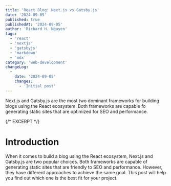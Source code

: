 ```yaml
---
title: 'React Blog: Next.js vs Gatsby.js'
date: '2024-09-05'
published: true
publishedAt: '2024-09-05'
author: 'Richard H. Nguyen'
tags:
  - 'react'
  - 'nextjs'
  - 'gatsbyjs'
  - 'markdown'
  - 'mdx'
category: 'web-development'
changeLog:
  -
    date: '2024-09-05'
    changes:
      - 'Initial post'
---
```


Next.js and Gatsby.js are the most two dominant frameworks for building blogs
using the React ecosystem. Both frameworks are capable fo generating static
sites that are optimized for SEO and performance.

{/* EXCERPT */}

# Introduction

When it comes to build a blog using the React ecosystem, Next.js and Gatsby.js
are two popular choices. Both frameworks are capable of generating static
sites that are friendly to SEO and performance. However, they have different
approaches to achieve the same goal. This post will help you find out which one
is the best fit for your project.
